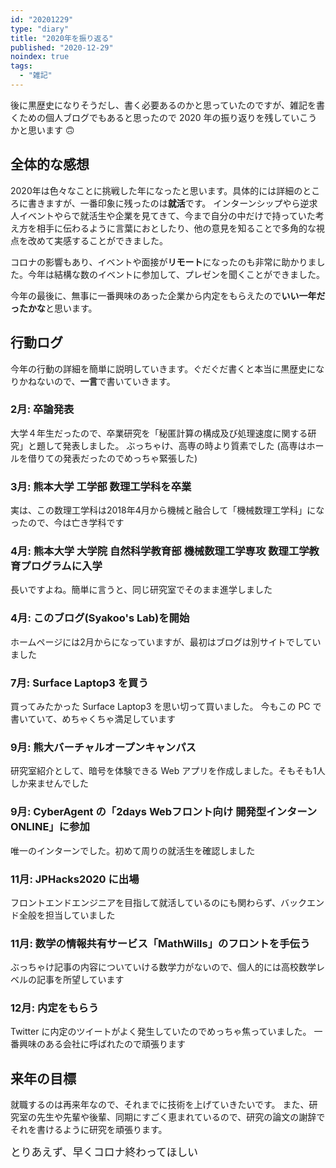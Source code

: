 ```yaml
---
id: "20201229"
type: "diary"
title: "2020年を振り返る"
published: "2020-12-29"
noindex: true
tags:
  - "雑記"
---
```


後に黒歴史になりそうだし、書く必要あるのかと思っていたのですが、雑記を書くための個人ブログでもあると思ったので 2020 年の振り返りを残していこうかと思います 🙃

## 全体的な感想

2020年は色々なことに挑戦した年になったと思います。具体的には詳細のところに書きますが、一番印象に残ったのは**就活**です。
インターンシップやら逆求人イベントやらで就活生や企業を見てきて、今まで自分の中だけで持っていた考え方を相手に伝わるように言葉におとしたり、他の意見を知ることで多角的な視点を改めて実感することができました。

コロナの影響もあり、イベントや面接が**リモート**になったのも非常に助かりました。今年は結構な数のイベントに参加して、プレゼンを聞くことができました。

今年の最後に、無事に一番興味のあった企業から内定をもらえたので**いい一年だったかな**と思います。

## 行動ログ

今年の行動の詳細を簡単に説明していきます。ぐだぐだ書くと本当に黒歴史になりかねないので、**一言**で書いていきます。

### 2月: 卒論発表

大学４年生だったので、卒業研究を「秘匿計算の構成及び処理速度に関する研究」と題して発表しました。
ぶっちゃけ、高専の時より質素でした (高専はホールを借りての発表だったのでめっちゃ緊張した)

### 3月: 熊本大学 工学部 数理工学科を卒業

実は、この数理工学科は2018年4月から機械と融合して「機械数理工学科」になったので、今は亡き学科です

### 4月: 熊本大学 大学院 自然科学教育部 機械数理工学専攻 数理工学教育プログラムに入学

長いですよね。簡単に言うと、同じ研究室でそのまま進学しました

### 4月: このブログ(Syakoo's Lab)を開始

ホームページには2月からになっていますが、最初はブログは別サイトでしていました

### 7月: Surface Laptop3 を買う

買ってみたかった Surface Laptop3 を思い切って買いました。
今もこの PC で書いていて、めちゃくちゃ満足しています

### 9月: 熊大バーチャルオープンキャンパス

研究室紹介として、暗号を体験できる Web アプリを作成しました。そもそも1人しか来ませんでした

### 9月: CyberAgent の「2days Webフロント向け 開発型インターン ONLINE」に参加

唯一のインターンでした。初めて周りの就活生を確認しました

### 11月: JPHacks2020 に出場

フロントエンドエンジニアを目指して就活しているのにも関わらず、バックエンド全般を担当していました

### 11月: 数学の情報共有サービス「MathWills」のフロントを手伝う

ぶっちゃけ記事の内容についていける数学力がないので、個人的には高校数学レベルの記事を所望しています

### 12月: 内定をもらう

Twitter に内定のツイートがよく発生していたのでめっちゃ焦っていました。
一番興味のある会社に呼ばれたので頑張ります

## 来年の目標

就職するのは再来年なので、それまでに技術を上げていきたいです。
また、研究室の先生や先輩や後輩、同期にすごく恵まれているので、研究の論文の謝辞でそれを書けるように研究を頑張ります。

<Big>とりあえず、早くコロナ終わってほしい</Big>
